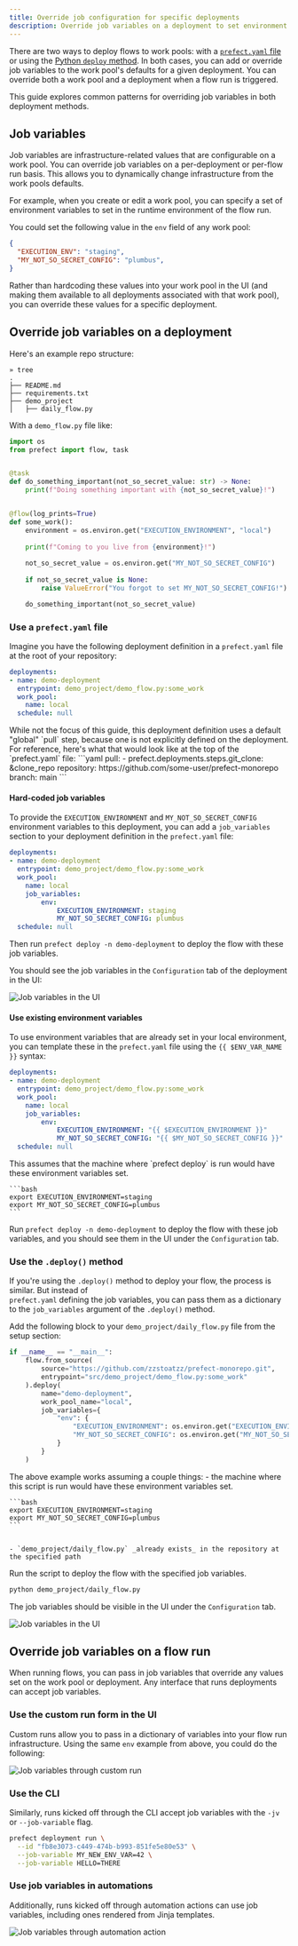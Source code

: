 ```yaml
---
title: Override job configuration for specific deployments
description: Override job variables on a deployment to set environment variables, specify a Docker image, allocate resources, and more.
---
```


There are two ways to deploy flows to work pools: with a [`prefect.yaml` file](/3.0/deploy/infrastructure-concepts/prefect-yaml) or using the [Python `deploy` method](/3.0/deploy/infrastructure-concepts/deploy-via-python). 
In both cases, you can add or override job variables to the work pool's defaults for a given deployment.
You can override both a work pool and a deployment when a flow run is triggered. 

This guide explores common patterns for overriding job variables in 
both deployment methods.

## Job variables

Job variables are infrastructure-related values that are configurable on a work pool. 
You can override job variables on a per-deployment or 
per-flow run basis. This allows you to dynamically change infrastructure from the work pools defaults.

For example, when you create or edit a work pool, you can specify a set of environment variables to set in the 
runtime environment of the flow run.

You could set the following value in the `env` field of any work pool:
```json
{
  "EXECUTION_ENV": "staging",
  "MY_NOT_SO_SECRET_CONFIG": "plumbus",
}
```

Rather than hardcoding these values into your work pool in the UI (and making them available to all 
deployments associated with that work pool), you can override these values for a specific deployment.

## Override job variables on a deployment

Here's an example repo structure:
```
» tree
.
├── README.md
├── requirements.txt
├── demo_project
│   ├── daily_flow.py
```

With a `demo_flow.py` file like:

```python
import os
from prefect import flow, task


@task
def do_something_important(not_so_secret_value: str) -> None:
    print(f"Doing something important with {not_so_secret_value}!")


@flow(log_prints=True)
def some_work():
    environment = os.environ.get("EXECUTION_ENVIRONMENT", "local")
    
    print(f"Coming to you live from {environment}!")
    
    not_so_secret_value = os.environ.get("MY_NOT_SO_SECRET_CONFIG")
    
    if not_so_secret_value is None:
        raise ValueError("You forgot to set MY_NOT_SO_SECRET_CONFIG!")

    do_something_important(not_so_secret_value)
```
### Use a `prefect.yaml` file

Imagine you have the following deployment definition in a `prefect.yaml` file at the 
root of your repository:

```yaml
deployments:
- name: demo-deployment
  entrypoint: demo_project/demo_flow.py:some_work
  work_pool:
    name: local
  schedule: null
```

<Note>
    While not the focus of this guide, this deployment definition uses a default "global" `pull` step, 
    because one is not explicitly defined on the deployment. For reference, here's what that would look like at 
    the top of the `prefect.yaml` file:
    ```yaml
    pull:
    - prefect.deployments.steps.git_clone: &clone_repo
        repository: https://github.com/some-user/prefect-monorepo
        branch: main
    ```
</Note>

#### Hard-coded job variables
To provide the `EXECUTION_ENVIRONMENT` and `MY_NOT_SO_SECRET_CONFIG` environment variables to this deployment, 
you can add a `job_variables` section to your deployment definition in the `prefect.yaml` file:

```yaml
deployments:
- name: demo-deployment
  entrypoint: demo_project/demo_flow.py:some_work
  work_pool:
    name: local
    job_variables:
        env:
            EXECUTION_ENVIRONMENT: staging
            MY_NOT_SO_SECRET_CONFIG: plumbus
  schedule: null
```

Then run `prefect deploy -n demo-deployment` to deploy the flow with these job variables.

You should see the job variables in the `Configuration` tab of the deployment in the UI:

![Job variables in the UI](/3.0/img/guides/job-variables.png)

#### Use existing environment variables
To use environment variables that are already set in your local environment, you can template 
these in the `prefect.yaml` file using the `{{ $ENV_VAR_NAME }}` syntax:

```yaml
deployments:
- name: demo-deployment
  entrypoint: demo_project/demo_flow.py:some_work
  work_pool:
    name: local
    job_variables:
        env:
            EXECUTION_ENVIRONMENT: "{{ $EXECUTION_ENVIRONMENT }}"
            MY_NOT_SO_SECRET_CONFIG: "{{ $MY_NOT_SO_SECRET_CONFIG }}"
  schedule: null
```

<Note>
    This assumes that the machine where `prefect deploy` is run would have these environment variables set.

    ```bash
    export EXECUTION_ENVIRONMENT=staging
    export MY_NOT_SO_SECRET_CONFIG=plumbus
    ```
   
</Note>

Run `prefect deploy -n demo-deployment` to deploy the flow with these job variables, 
and you should see them in the UI under the `Configuration` tab.

### Use the `.deploy()` method
If you're using the `.deploy()` method to deploy your flow, the process is similar. But instead of  
`prefect.yaml` defining the job variables, you can pass them as a dictionary to the `job_variables` argument 
of the `.deploy()` method.

Add the following block to your `demo_project/daily_flow.py` file from the setup section:
```python
if __name__ == "__main__":
    flow.from_source(
        source="https://github.com/zzstoatzz/prefect-monorepo.git",
        entrypoint="src/demo_project/demo_flow.py:some_work"
    ).deploy(
        name="demo-deployment",
        work_pool_name="local", 
        job_variables={
            "env": {
                "EXECUTION_ENVIRONMENT": os.environ.get("EXECUTION_ENVIRONMENT", "local"),
                "MY_NOT_SO_SECRET_CONFIG": os.environ.get("MY_NOT_SO_SECRET_CONFIG")
            }
        }
    )
```

<Note>
    The above example works assuming a couple things:
    - the machine where this script is run would have these environment variables set.

    ```bash
    export EXECUTION_ENVIRONMENT=staging
    export MY_NOT_SO_SECRET_CONFIG=plumbus
    ```


    - `demo_project/daily_flow.py` _already exists_ in the repository at the specified path
</Note>

Run the script to deploy the flow with the specified job variables. 

```bash
python demo_project/daily_flow.py
```

The job variables should be visible in the UI under the `Configuration` tab.

![Job variables in the UI](/3.0/img/guides/job-variables.png)


## Override job variables on a flow run

When running flows, you can pass in job variables that override any values set on the work pool or deployment. 
Any interface that runs deployments can accept job variables.

### Use the custom run form in the UI

Custom runs allow you to pass in a dictionary of variables into your flow run infrastructure. Using the same 
`env` example from above, you could do the following:

![Job variables through custom run](/3.0/img/ui/deployment-job-variables.png)

### Use the CLI

Similarly, runs kicked off through the CLI accept job variables with the `-jv` or `--job-variable` flag.

```bash
prefect deployment run \
  --id "fb8e3073-c449-474b-b993-851fe5e80e53" \
  --job-variable MY_NEW_ENV_VAR=42 \
  --job-variable HELLO=THERE
```

### Use job variables in automations

Additionally, runs kicked off through automation actions can use job variables, including ones rendered from Jinja 
templates.

![Job variables through automation action](/3.0/img/ui/automations-action-job-variable.png)


